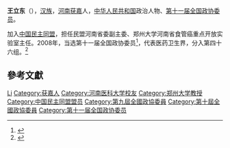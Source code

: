 '''王立东'''（{{bd|1958年|8月|}}），[[汉族|汉族]]，[[河南省|河南]][[获嘉县|获嘉]]人，[[中华人民共和国|中华人民共和国]]政治人物、[[第十一届全国政协委员|第十一届全国政协委员]]。

加入[[中国民主同盟|中国民主同盟]]，担任民盟河南省委副主委、郑州大学河南省食管癌重点开放实验室主任。2008年，当选第十一届全国政协委员<ref>{{cite news|title=第十一届全国政协委员名单|url=http://www.indaa.com.cn/zt/2009qglh/zxzs/200903/t20090303_127573.html|accessdate=2013-04-09|newspaper=新华社北京1月25日电 中国人民政治协商会议第十一届全国委员会委员名单(共2237人，2008年1月25日政协第十届全国委员会常务委员会第二十次会议通过)|date=2008年1月25日|deadurl=yes|archiveurl=https://web.archive.org/web/20130928014403/http://www.indaa.com.cn/zt/2009qglh/zxzs/200903/t20090303_127573.html|archivedate=2013年9月28日}}</ref>，代表医药卫生界，分入第四十六组。<ref>{{cite news|title=全国政协信息-王立东|url=http://www.cppcc.gov.cn/CMS/wylibary/showJcwyxtInfoWylibary.action?tabJcwyxt.guid=11W0015340&wytype=wjwy|accessdate=2013-04-11|newspaper=全国政协委员会|archive-date=2019-05-19|archive-url=https://web.archive.org/web/20190519112029/http://www.cppcc.gov.cn/CMS/wylibary/showJcwyxtInfoWylibary.action?tabJcwyxt.guid=11W0015340&wytype=wjwy|dead-url=no}}</ref>

== 參考文獻 ==
{{reflist}}

{{中国政治人物小作品}}

{{Authority control}}
{{DEFAULTSORT:Wang王}}
[[Category:王姓|Li]]
[[Category:获嘉人|Category:获嘉人]]
[[Category:河南医科大学校友|Category:河南医科大学校友]]
[[Category:郑州大学教授|Category:郑州大学教授]]
[[Category:中国民主同盟盟员|Category:中国民主同盟盟员]]
[[Category:第九屆全國政協委員|Category:第九屆全國政協委員]]
[[Category:第十屆全國政協委員|Category:第十屆全國政協委員]]
[[Category:第十一届全国政协委员|Category:第十一届全国政协委员]]